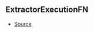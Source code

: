 ## ExtractorExecutionFN



- [Source](https://github.com/Androz2091/discord-player/blob/0ea7a3e/packages/discord-player/src/extractors/ExtractorExecutionContext.ts#L79)